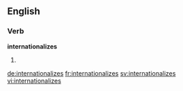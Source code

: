 ==English==

===Verb===
'''internationalizes'''

# {{third-person singular of|internationalize}}

[[de:internationalizes]]
[[fr:internationalizes]]
[[sv:internationalizes]]
[[vi:internationalizes]]